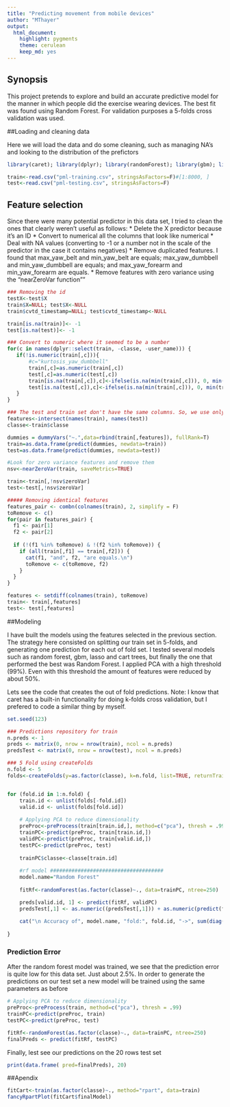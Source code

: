```yaml
---
title: "Predicting movement from mobile devices"
author: "MThayer"
output: 
  html_document: 
    highlight: pygments
    theme: cerulean
    keep_md: yes
---
```


## Synopsis

This project pretends to explore and build an accurate predictive model for the manner in which people did the exercise wearing devices. The best fit was found using Random Forest. For validation purposes a 5-folds cross validation was used. 


##Loading and cleaning data

Here we will load the data and do some cleaning, such as managing NA's and looking to the distribution of the prefictors

```r
library(caret); library(dplyr); library(randomForest); library(gbm); library(lubridate); library(glmnet); library(stringr); library(randomForest); library(rpart); library(rattle)

train<-read.csv("pml-training.csv", stringsAsFactors=F)#[1:8000, ]
test<-read.csv("pml-testing.csv", stringsAsFactors=F)

```

## Feature selection

Since there were many potential predictor in this data set, I tried to clean the ones that clearly weren't useful as follows: 
* Delete the X predictor because it's an ID
* Convert to numerical all the columns that look like numerical
* Deal with NA values (converting to -1 or a number not in the scale of the predictor in the case it contains negatives)
* Remove duplicated features. I found that max_yaw_belt and min_yaw_belt are equals; max_yaw_dumbbell and min_yaw_dumbbell are equals; and max_yaw_forearm and min_yaw_forearm are equals.
* Remove features with zero variance using the "nearZeroVar function""

```r
### Removing the id
testX<-test$X
train$X=NULL; test$X<-NULL
train$cvtd_timestamp=NULL; test$cvtd_timestamp<-NULL

train[is.na(train)]<- -1
test[is.na(test)]<- -1

### Convert to numeric where it seemed to be a number
for(c in names(dplyr::select(train, -classe, -user_name))) {
   if(!is.numeric(train[,c])){
       #c="kurtosis_yaw_dumbbell"
       train[,c]=as.numeric(train[,c])
       test[,c]=as.numeric(test[,c])
       train[is.na(train[,c]),c]<-ifelse(is.na(min(train[,c])), 0, min(train[,c]))-1
       test[is.na(test[,c]),c]<-ifelse(is.na(min(train[,c])), 0, min(train[,c]))-1
   }
}

### The test and train set don't have the same columns. So, we use only the one that match
features<-intersect(names(train), names(test))
classe<-train$classe

dummies = dummyVars("~.",data=rbind(train[,features]), fullRank=T)
train=as.data.frame(predict(dummies, newdata=train))
test=as.data.frame(predict(dummies, newdata=test))

#Look for zero variance features and remove them
nsv<-nearZeroVar(train, saveMetrics=TRUE)

train<-train[,!nsv$zeroVar]
test<-test[,!nsv$zeroVar]

##### Removing identical features
features_pair <- combn(colnames(train), 2, simplify = F)
toRemove <- c()
for(pair in features_pair) {
  f1 <- pair[1]
  f2 <- pair[2]
  
  if (!(f1 %in% toRemove) & !(f2 %in% toRemove)) {
    if (all(train[,f1] == train[,f2])) {
      cat(f1, "and", f2, "are equals.\n")
      toRemove <- c(toRemove, f2)
    }
  }
}

features <- setdiff(colnames(train), toRemove)
train<- train[,features]
test<- test[,features]

```

##Modeling

I have built the models using the features selected in the previous section. The strategy here consisted on splitting our train set in 5-folds, and generating one prediction for each out of fold set. I tested several models such as random forest, gbm, lasso and cart trees, but finally the one that performed the best was Random Forest. I applied PCA with a high threshold (99%). Even with this threshold the amount of features were reduced by about 50%. 

Lets see the code that creates the out of fold predictions.
Note: I know that caret has a built-in functionality for doing k-folds cross validation, but I prefered to code a similar thing by myself. 

```r
set.seed(123)

### Predictions repository for train
n.preds <- 1
preds <- matrix(0, nrow = nrow(train), ncol = n.preds)
predsTest <- matrix(0, nrow = nrow(test), ncol = n.preds)

### 5 Fold using createFolds
n.fold <- 5
folds<-createFolds(y=as.factor(classe), k=n.fold, list=TRUE, returnTrain = FALSE)


for (fold.id in 1:n.fold) {
    train.id <- unlist(folds[-fold.id])
    valid.id <- unlist(folds[fold.id])
    
    # Applying PCA to reduce dimensionality
    preProc<-preProcess(train[train.id,], method=c("pca"), thresh = .99)
    trainPC<-predict(preProc, train[train.id,])
    validPC<-predict(preProc, train[valid.id,])
    testPC<-predict(preProc, test)
  
    trainPC$classe<-classe[train.id]
    
    #rf model #####################################
    model.name="Random Forest"
    
    fitRf<-randomForest(as.factor(classe)~., data=trainPC, ntree=250)

    preds[valid.id, 1] <- predict(fitRf, validPC)
    predsTest[,1] <- as.numeric((predsTest[,1])) + as.numeric(predict(fitRf, testPC))
    
    cat("\n Accuracy of", model.name, "fold:", fold.id, "->", sum(diag(table(classe[valid.id], preds[valid.id, 1])))/sum(table(classe[valid.id], preds[valid.id, 1])))
    
}

```

### Prediction Error
After the random forest model was trained, we see that the prediction error is quite low for this data set. Just about 2.5%. In order to generate the predictions on our test set a new model will be trained using the same parameters as before

```r
# Applying PCA to reduce dimensionality
preProc<-preProcess(train, method=c("pca"), thresh = .99)
trainPC<-predict(preProc, train)
testPC<-predict(preProc, test)

fitRf<-randomForest(as.factor(classe)~., data=trainPC, ntree=250)
finalPreds <- predict(fitRf, testPC)
```

Finally, lest see our predictions on the 20 rows test set
```r
print(data.frame( pred=finalPreds), 20)
```


##Apendix

```r
fitCart<-train(as.factor(classe)~., method="rpart", data=train)
fancyRpartPlot(fitCart$finalModel)
```


